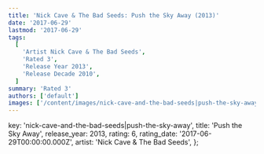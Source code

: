 ```yaml
---
title: 'Nick Cave & The Bad Seeds: Push the Sky Away (2013)'
date: '2017-06-29'
lastmod: '2017-06-29'
tags:
  [
    'Artist Nick Cave & The Bad Seeds',
    'Rated 3',
    'Release Year 2013',
    'Release Decade 2010',
  ]
summary: 'Rated 3'
authors: ['default']
images: ['/content/images/nick-cave-and-the-bad-seeds|push-the-sky-away.jpg']
---
```


  key: 'nick-cave-and-the-bad-seeds|push-the-sky-away',
  title: 'Push the Sky Away',
  release_year: 2013,
  rating: 6,
  rating_date: '2017-06-29T00:00:00.000Z',
  artist: 'Nick Cave & The Bad Seeds',
};

<MusicRating data={data} />
